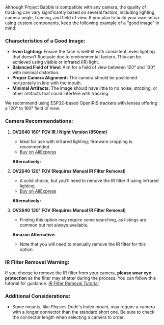 Although Project Babble is compatible with any camera, the quality of tracking can vary significantly based on several factors, including lighting, camera angle, framing, and field of view. If you plan to build your own setup using custom components, keep the following example of a “good image” in mind:

### Characteristics of a Good Image:

- **Even Lighting:** Ensure the face is well-lit with consistent, even lighting that doesn’t fluctuate due to environmental factors. This can be achieved using visible or infrared (IR) light.
- **Balanced Field of View:** Aim for a field of view between 120° and 130°, with minimal distortion.
- **Proper Camera Alignment:** The camera should be positioned horizontally in line with the mouth.
- **Minimal Artifacts:** The image should have little to no noise, strobing, or other artifacts that could interfere with tracking.

We recommend using ESP32-based OpenIRIS trackers with lenses offering a 120° to 160° field of view. 

### Camera Recommendations:

1. **OV2640 160° FOV IR / Night Version (850nm)**
   - Ideal for use with infrared lighting; firmware cropping is recommended.
   - [Buy on AliExpress](https://www.aliexpress.com/i/3256802893361919.html)
   
   **Alternatively:**
   
2. **OV2640 120° FOV (Requires Manual IR Filter Removal)**
   - A solid choice, but you'll need to remove the IR filter if using infrared lighting.
   - [Buy on AliExpress](https://www.aliexpress.us/item/3256804729833235.html)
   
   **Alternatively:**
   
3. **OV2640 130° FOV (Requires Manual IR Filter Removal)**
   - Finding this option may require some searching, as listings are common but not always available.

   **Amazon Alternative:**
   - Note that you will need to manually remove the IR filter for this option.

### IR Filter Removal Warning:

If you choose to remove the IR filter from your camera, **please wear eye protection** as the filter may shatter during the process. You can follow this tutorial for guidance: [IR Filter Removal Tutorial](https://www.youtube.com/watch?v=QYH-FWvDbDc)

### Additional Considerations:

- Some mounts, like Physics Dude's Index mount, may require a camera with a longer connector than the standard short one. Be sure to check the connector length when selecting a camera to order.